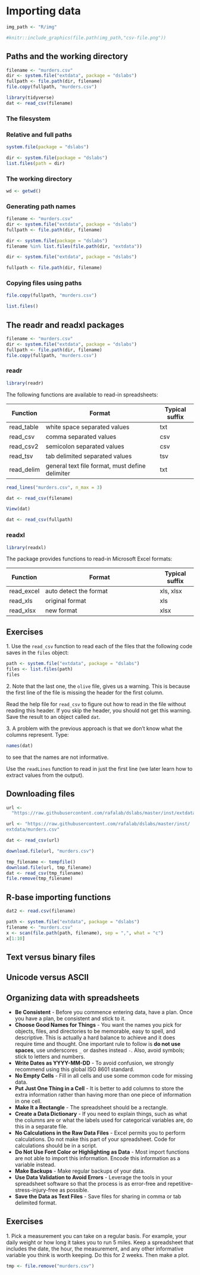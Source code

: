 # Importing data {#importing-data}

```r
img_path <- "R/img"
```
 

```r
#knitr::include_graphics(file.path(img_path,"csv-file.png"))
```


## Paths and the working directory 

```r
filename <- "murders.csv"
dir <- system.file("extdata", package = "dslabs") 
fullpath <- file.path(dir, filename)
file.copy(fullpath, "murders.csv")
```


```r
library(tidyverse)
dat <- read_csv(filename)
```

### The filesystem


### Relative and full paths

```r
system.file(package = "dslabs")
```

```r
dir <- system.file(package = "dslabs")
list.files(path = dir)
```

### The working directory

```r
wd <- getwd()
```

### Generating path names


```r
filename <- "murders.csv"
dir <- system.file("extdata", package = "dslabs") 
fullpath <- file.path(dir, filename)
```

```r
dir <- system.file(package = "dslabs") 
filename %in% list.files(file.path(dir, "extdata")) 
```

```r
dir <- system.file("extdata", package = "dslabs") 
```

```r
fullpath <- file.path(dir, filename)
```


### Copying files using paths


```r
file.copy(fullpath, "murders.csv")
```

```r
list.files()
```

## The readr and readxl packages

```r
filename <- "murders.csv"
dir <- system.file("extdata", package = "dslabs") 
fullpath <- file.path(dir, filename)
file.copy(fullpath, "murders.csv")
```


### readr

```r
library(readr)
```


The following functions are available to read-in spreadsheets:

| Function  | Format                                           | Typical suffix |
|-----------|--------------------------------------------------|----------------| 
| read_table| white space separated values | txt |
| read_csv | comma separated values |  csv |
| read_csv2 | semicolon separated values | csv |
| read_tsv | tab delimited separated values | tsv |
| read_delim | general text file format, must define delimiter | txt |



```r
read_lines("murders.csv", n_max = 3)
```

```r
dat <- read_csv(filename)
```

```r
View(dat)
```

```r
dat <- read_csv(fullpath)
```

### readxl


```r
library(readxl)
```

The package provides functions to read-in Microsoft Excel formats:

| Function  | Format                                           | Typical suffix |
|-----------|--------------------------------------------------|----------------| 
| read_excel | auto detect the format | xls, xlsx|
| read_xls | original format |  xls |
| read_xlsx | new format | xlsx |


## Exercises 


1\. Use the `read_csv` function to read each of the files that the following code saves in the `files` object: 

```r
path <- system.file("extdata", package = "dslabs")
files <- list.files(path)
files
```

  
2\. Note that the last one, the `olive` file, gives us a warning. This is because the first line of the file is missing the header for the first column. 

Read the help file for `read_csv` to figure out how to read in the file without reading this header. If you skip the header, you should not get this warning. Save the result to an object called `dat`.

  
3\. A problem with the previous approach is that we don't know what the columns represent. Type:

```r
names(dat)
```

to see that the names are not informative.

Use the `readLines` function to read in just the first line (we later learn how to extract values from the output). 


## Downloading files

```r
url <- 
  "https://raw.githubusercontent.com/rafalab/dslabs/master/inst/extdata/murders.csv"
```

```r
url <- "https://raw.githubusercontent.com/rafalab/dslabs/master/inst/
extdata/murders.csv"
```


```r
dat <- read_csv(url)
```


```r
download.file(url, "murders.csv")
```

```r
tmp_filename <- tempfile()
download.file(url, tmp_filename)
dat <- read_csv(tmp_filename)
file.remove(tmp_filename)
```

## R-base importing functions

```r
dat2 <- read.csv(filename)
```


```r
path <- system.file("extdata", package = "dslabs")
filename <- "murders.csv"
x <- scan(file.path(path, filename), sep = ",", what = "c")
x[1:10]
```


## Text versus binary files

## Unicode versus ASCII

## Organizing data with spreadsheets


* __Be Consistent__ - Before you commence entering data, have a plan. Once you have a plan, be consistent and stick to it. 
* __Choose Good Names for Things__ - You want the names you pick for objects, files, and directories to be memorable, easy to spell, and descriptive. This is actually a hard balance to achieve and it does require time and thought. One important rule to follow is **do not use spaces**, use underscores `_` or dashes instead `-`. Also, avoid symbols; stick to letters and numbers.
* __Write Dates as YYYY-MM-DD__ -  To avoid confusion, we strongly recommend using this global ISO 8601 standard.
* __No Empty Cells__ - Fill in all cells and use some common code for missing data. 
* __Put Just One Thing in a Cell__ - It is better to add columns to store the extra information rather than having more than one piece of information in one cell.
* __Make It a Rectangle__ - The spreadsheet should be a rectangle. 
* __Create a Data Dictionary__ - If you need to explain things, such as what the columns are or what the labels used for categorical variables are, do this in a separate file.
* __No Calculations in the Raw Data Files__ - Excel permits you to perform calculations. Do not make this part of your spreadsheet. Code for calculations should be in a script.
* __Do Not Use Font Color or Highlighting as Data__ - Most import functions are not able to import this information. Encode this information as a variable instead.
* __Make Backups__ - Make regular backups of your data. 
* __Use Data Validation to Avoid Errors__ - Leverage the tools in your spreadsheet software so that the process is as error-free and repetitive-stress-injury-free as possible. 
* __Save the Data as Text Files__ - Save files for sharing in comma or tab delimited format.
    
## Exercises 

1\. Pick a measurement you can take on a regular basis. For example, your daily weight or how long it takes you to run 5 miles. Keep a spreadsheet that includes the date, the hour, the measurement, and any other informative variable you think is worth keeping. Do this for 2 weeks. Then make a plot.


```r
tmp <- file.remove("murders.csv")
```


